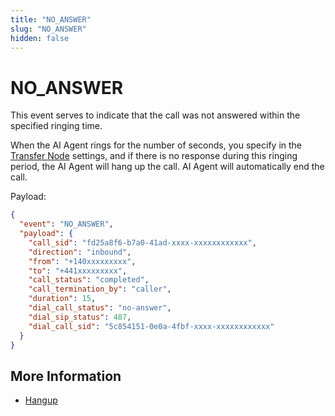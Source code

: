 ```yaml
---
title: "NO_ANSWER"
slug: "NO_ANSWER"
hidden: false
---
```


# NO_ANSWER

This event serves to indicate that the call was not answered within the specified ringing time.

When the AI Agent rings for the number of seconds, you specify in the [Transfer Node](../../../ai/build/node-reference/voice/voice-gateway/transfer.mdx) settings, and if there is no response during this ringing period, the AI Agent will hang up the call. AI Agent will automatically end the call.

Payload:

```json
{
  "event": "NO_ANSWER",
  "payload": {
    "call_sid": "fd25a8f6-b7a0-41ad-xxxx-xxxxxxxxxxxx",
    "direction": "inbound",
    "from": "+140xxxxxxxxx",
    "to": "+441xxxxxxxxx",
    "call_status": "completed",
    "call_termination_by": "caller",
    "duration": 15,
    "dial_call_status": "no-answer",
    "dial_sip_status": 487,
    "dial_call_sid": "5c854151-0e0a-4fbf-xxxx-xxxxxxxxxxxx"
  }
}
```

## More Information

- [Hangup](../verbs/hangup.mdx)